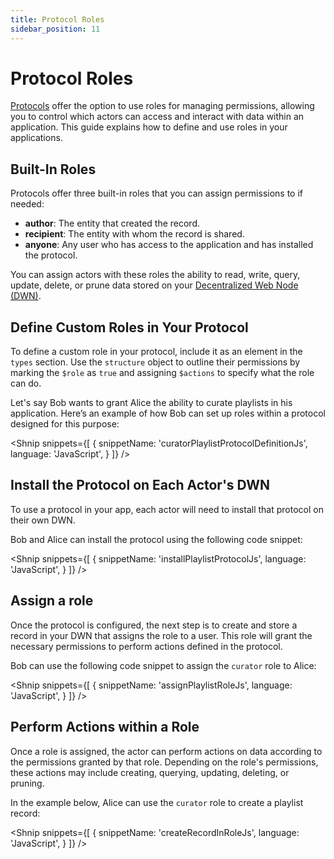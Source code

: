```yaml
---
title: Protocol Roles
sidebar_position: 11
---
```


<LanguageSwitcher languages="JavaScript" />

# Protocol Roles

[Protocols](/docs/web5/decentralized-web-nodes/what-are-protocols) offer the option to use roles for managing permissions, allowing you to control which actors can access and interact with data within an application. This guide explains how to define and use roles in your applications.

## Built-In Roles

Protocols offer three built-in roles that you can assign permissions to if needed:

* **author**: The entity that created the record.
* **recipient**: The entity with whom the record is shared.
* **anyone**: Any user who has access to the application and has installed the protocol.

You can assign actors with these roles the ability to read, write, query, update, delete, or prune data stored on your [Decentralized Web Node (DWN)](/docs/web5/decentralized-web-nodes/what-are-dwns).

## Define Custom Roles in Your Protocol

To define a custom role in your protocol, include it as an element in the `types` section. 
Use the `structure` object to outline their permissions by marking the `$role` as `true` and assigning `$actions` to specify what the role can do.

Let's say Bob wants to grant Alice the ability to curate playlists in his application. Here’s an example of how Bob can set up roles within a protocol designed for this purpose:

<Shnip
  snippets={[
    {
      snippetName: 'curatorPlaylistProtocolDefinitionJs',
      language: 'JavaScript',
    }
  ]}
/>

## Install the Protocol on Each Actor's DWN

To use a protocol in your app, each actor will need to install that protocol on their own DWN. 

Bob and Alice can install the protocol using the following code snippet:

<Shnip
  snippets={[
    {
      snippetName: 'installPlaylistProtocolJs',
      language: 'JavaScript',
    }
  ]}
/>

## Assign a role

Once the protocol is configured, the next step is to create and store a record in your DWN that assigns the role to a user. This role will grant the necessary permissions to perform actions defined in the protocol.

Bob can use the following code snippet to assign the `curator` role to Alice:

<Shnip
  snippets={[
    {
      snippetName: 'assignPlaylistRoleJs',
      language: 'JavaScript',
    }
  ]}
/>


## Perform Actions within a Role

Once a role is assigned, the actor can perform actions on data according to the permissions granted by that role. Depending on the role's permissions, these actions may include creating, querying, updating, deleting, or pruning.

In the example below, Alice can use the `curator` role to create a playlist record:

<Shnip
  snippets={[
    {
      snippetName: 'createRecordInRoleJs',
      language: 'JavaScript',
    }
  ]}
/>
